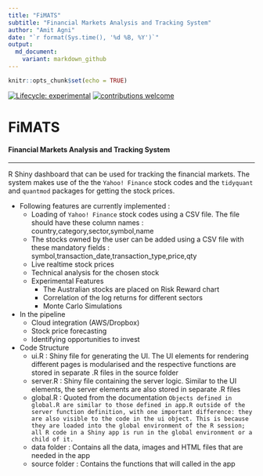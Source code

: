 ```yaml
---
title: "FiMATS"
subtitle: "Financial Markets Analysis and Tracking System"
author: "Amit Agni"
date: "`r format(Sys.time(), '%d %B, %Y')`"
output:
  md_document:
    variant: markdown_github
---
```


```r
knitr::opts_chunk$set(echo = TRUE)
```

<!-- badges: start -->

[![Lifecycle: experimental](https://img.shields.io/badge/lifecycle-experimental-orange.svg)](https://www.tidyverse.org/lifecycle/#experimental)
[![contributions welcome](https://img.shields.io/badge/contributions-welcome-brightgreen.svg?style=flat)](https://github.com/dwyl/esta/issues)

<!-- badges: end -->

# FiMATS
#### Financial Markets Analysis and Tracking System
***

R Shiny dashboard that can be used for tracking the financial markets. The system makes use of the the `Yahoo! Finance` stock codes and the `tidyquant` and `quantmod` packages for getting the stock prices.

* Following features are currently implemented :
    + Loading of `Yahoo! Finance` stock codes  using a CSV file. The file should have these column names : country,category,sector,symbol,name 
    + The stocks owned by the user can be added using a CSV file with these mandatory fields : symbol,transaction_date,transaction_type,price,qty
    + Live realtime stock prices 
    + Technical analysis for the chosen stock
    + Experimental Features
      + The Australian stocks are placed on Risk Reward chart
      + Correlation of the log returns for different sectors
      + Monte Carlo Simulations

* In the pipeline
    + Cloud integration (AWS/Dropbox) 
    + Stock price forecasting 
    + Identifying opportunities to invest
    
* Code Structure
  + ui.R : Shiny file for generating the UI. The UI elements for rendering different pages is modularised and the respective functions are stored in separate .R files in the source folder
  + server.R : Shiny file containing the server logic. Similar to the UI elements, the server elements are also stored in separate .R files
  + global.R : Quoted from the documentation `Objects defined in global.R are similar to those defined in app.R outside of the server function definition, with one important difference: they are also visible to the code in the ui object. This is because they are loaded into the global environment of the R session; all R code in a Shiny app is run in the global environment or a child of it.`
  + data folder : Contains all the data, images and HTML files that are needed in the app
  + source folder : Contains the functions that will called in the app

